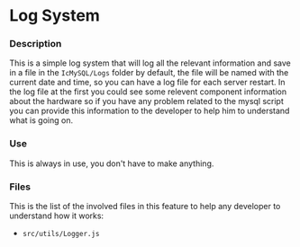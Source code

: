 # Log System
### Description
This is a simple log system that will log all the relevant information and save in a file in the ```IcMySQL/Logs``` folder by default, the file will be named with the current date and time, so you can have a log file for each server restart.
In the log file at the first you could see some relevent component information about the hardware so if you have any problem related to the mysql script you can provide this information to the developer to help him to understand what is going on.

### Use
This is always in use, you don't have to make anything.

### Files
This is the list of the involved files in this feature to help any developer to understand how it works:
- ```src/utils/Logger.js```
